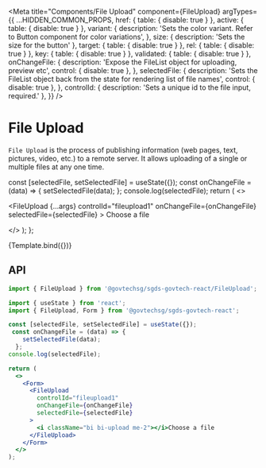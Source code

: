 
<Meta
  title="Components/File Upload"
  component={FileUpload}
  argTypes={{
    ...HIDDEN_COMMON_PROPS,
    href: { table: { disable: true } },
    active: { table: { disable: true } },
    variant: {
      description:
        'Sets the color variant. Refer to Button component for color variations',
    },
    size: { description: 'Sets the size for the button' },
    target: { table: { disable: true } },
    rel: { table: { disable: true } },
    key: { table: { disable: true } },
    validated: { table: { disable: true } },
    onChangeFile: {
      description: 'Expose the FileList object for uploading, preview etc',
      control: { disable: true },
    },
     selectedFile: {
      description: 'Sets the FileList object back from the state for rendering list of file names',
      control: { disable: true },
    },
    controlId: { description: 'Sets a unique id to the file input, required.' },
  }}
/>

# File Upload

`File Upload` is the process of publishing information (web pages, text, pictures, video, etc.) to a remote server. It allows uploading of a single or multiple files at any one time.

  const [selectedFile, setSelectedFile] = useState({});
  const onChangeFile = (data) => {
    setSelectedFile(data);
  };
  console.log(selectedFile);
  return (
    <>
      <Form>
        <FileUpload
          {...args}
          controlId="fileupload1"
          onChangeFile={onChangeFile}
          selectedFile={selectedFile}
        >
          <i className="bi bi-upload me-2"></i>Choose a file
        </FileUpload>
      </Form>
    </>
  );
};

<Canvas>
  <Story name="Default">{Template.bind({})}</Story>
</Canvas>

## API

```jsx
import { FileUpload } from '@govtechsg/sgds-govtech-react/FileUpload'; 
```

<ArgsTable story="Default" />

```jsx
import { useState } from 'react';
import { FileUpload, Form } from '@govtechsg/sgds-govtech-react';

const [selectedFile, setSelectedFile] = useState({});
 const onChangeFile = (data) => {
    setSelectedFile(data);
  };
console.log(selectedFile);

return (
  <>
    <Form>
      <FileUpload
        controlId="fileupload1"
        onChangeFile={onChangeFile}
        selectedFile={selectedFile}
      >
        <i className="bi bi-upload me-2"></i>Choose a file
      </FileUpload>
    </Form>
  </>
);
```
